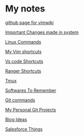 = My notes =
[[https://github.com/vimwiki/vimwiki|github page for vimwiki]]

[[Important Changes made in system]]

[[Linux Commands]]

[[My Vim shortcuts]]

[[Vs code Shortcuts]]

[[Ranger Shortcuts]]

[[Tmux]]

[[Softwares To Remember]]

[[Git commands]]

[[My Personal Git Projects]]

[[Blog Ideas]]

[[Salesforce Things]]
